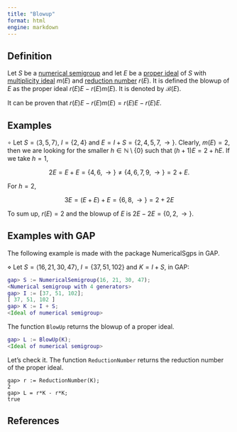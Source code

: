 ```yaml
---
title: "Blowup"
format: html
engine: markdown
---
```


## Definition

Let $S$ be a [numerical semigroup](../Basic-concepts/Numerical-semigroup.qmd) and let $E$ be a [proper ideal](Proper-ideal.qmd) of $S$ with [multiplicity ideal](Multiplicity-ideal.qmd) $m(E)$ and [reduction number](Reduction-number.qmd) $r(E)$. It is defined the blowup of $E$ as the proper ideal $r(E)E - r(E)m(E)$. It is denoted by $\mathcal{B}(E)$.

It can be proven that $r(E)E - r(E)m(E) = r(E)E - r(E)E$.

## Examples

$\circ$ Let $S = \langle 3, 5, 7 \rangle$, $I = \{2, 4\}$ and $E = I + S = \{2, 4, 5, 7, \rightarrow \}$. Clearly, $m(E) = 2$, then we are looking for the smaller $h \in \mathbb{N} \setminus \{0\}$ such that $(h+1)E = 2 + hE$. If we take $h = 1$,

$$
2E = E + E = \{4, 6, \rightarrow\} \ne \{4, 6, 7, 9, \rightarrow \} = 2 + E.
$$

For $h = 2$,

$$
3E = (E + E) + E = \{6, 8, \rightarrow\} = 2 + 2E
$$

To sum up, $r(E) = 2$ and the blowup of $E$ is $2E - 2E = \{0, 2, \rightarrow \}$.

## Examples with GAP

The following example is made with the package NumericalSgps in GAP.

$\diamond$ Let $S = \langle 16, 21, 30, 47 \rangle$, $I = \{37, 51, 102\}$ and $K = I + S$, in GAP:

``` gap
gap> S := NumericalSemigroup(16, 21, 30, 47);
<Numerical semigroup with 4 generators>
gap> I := [37, 51, 102];
[ 37, 51, 102 ]
gap> K := I + S;
<Ideal of numerical semigroup>
```

The function `BlowUp` returns the blowup of a proper ideal.

``` gap
gap> L := BlowUp(K);
<Ideal of numerical semigroup>
```

Let's check it. The function `ReductionNumber` returns the reduction number of the proper ideal.

```         
gap> r := ReductionNumber(K);
2
gap> L = r*K - r*K;
true
```

## References
